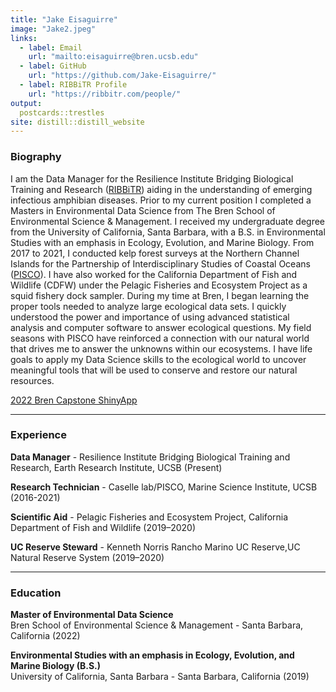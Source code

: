 ```yaml
---
title: "Jake Eisaguirre"
image: "Jake2.jpeg"
links:
  - label: Email
    url: "mailto:eisaguirre@bren.ucsb.edu"
  - label: GitHub
    url: "https://github.com/Jake-Eisaguirre/"
  - label: RIBBiTR Profile
    url: "https://ribbitr.com/people/"
output:
  postcards::trestles
site: distill::distill_website
---
```

### Biography                                                                                                                                                                                                                                                                          
I am the Data Manager for the Resilience Institute Bridging Biological Training and Research ([RIBBiTR](https://ribbitr.com/)) aiding in the understanding of emerging infectious amphibian diseases. Prior to my current position I completed a Masters in Environmental Data Science from The Bren School of Environmental Science & Management. I received my undergraduate degree from the University of California, Santa Barbara, with a B.S. in Environmental Studies with an emphasis in Ecology, Evolution, and Marine Biology. From 2017 to 2021, I conducted kelp forest surveys at the Northern Channel Islands for the Partnership of Interdisciplinary Studies of Coastal Oceans ([PISCO](https://www.piscoweb.org/)). I have also worked for the California Department of Fish and Wildlife (CDFW) under the Pelagic Fisheries and Ecosystem Project as a squid fishery dock sampler. During my time at Bren, I began learning the proper tools needed to analyze large ecological data sets. I quickly understood the power and importance of using advanced statistical analysis and computer software to answer ecological questions. My field seasons with PISCO have reinforced a connection with our natural world that drives me to answer the unknowns within our ecosystems. I have life goals to apply my Data Science skills to the ecological world to uncover meaningful tools that will be used to conserve and restore our natural resources.

[2022 Bren Capstone ShinyApp](https://shinyapps.bren.ucsb.edu/ShinyAppMooreaViz/)

--------------------------------------------------------------------------------------------------------------------------------------------

### Experience

**Data Manager** - Resilience Institute Bridging Biological Training and Research, Earth Research Institute, UCSB (Present)


**Research Technician** - Caselle lab/PISCO, Marine Science Institute, UCSB (2016-2021)


**Scientific Aid** - Pelagic Fisheries and Ecosystem Project, California Department of Fish and Wildlife (2019–2020)


**UC Reserve Steward** - Kenneth Norris Rancho Marino UC Reserve,UC Natural Reserve System (2019–2020)


--------------------------------------------------------------------------------------------------------------------------------------------

### Education

**Master of Environmental Data Science**                                                                                                 
Bren School of Environmental Science & Management - Santa Barbara, California (2022)

**Environmental Studies with an emphasis in Ecology, Evolution, and Marine Biology (B.S.)**                               
University of California, Santa Barbara - Santa Barbara, California (2019)

